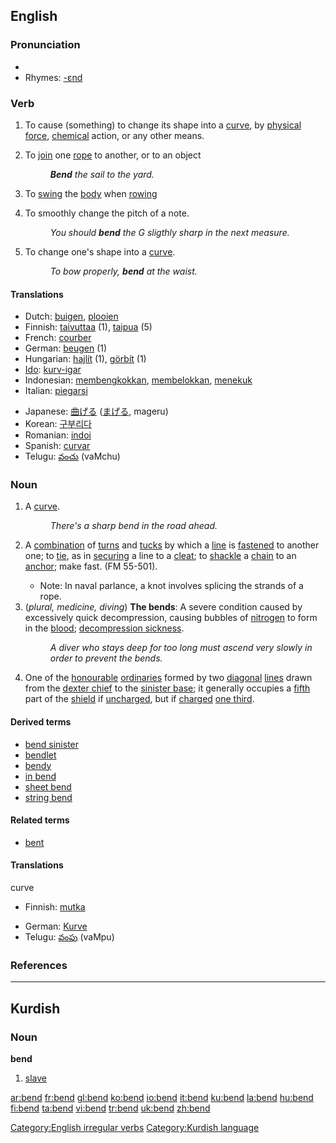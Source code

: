 ==English==

===Pronunciation===
*{{IPA|/'bɛnd/}}
*Rhymes: [[Rhymes:English:-ɛnd|-ɛnd]]

===Verb===
{{en-verb|bends|bending|bent}}

# {{transitive}} To cause (something) to change its shape into a [[curve]], by [[physical]] [[force]], [[chemical]] action, or any other means.
# {{transitive}} {{nautical}} To [[join]] one [[rope]] to another, or to an object
#: '''''Bend''' the sail to the yard.''
# {{transitive}} {{nautical}} To [[swing]] the [[body]] when [[rowing]]
# {{transitive}} {{music}} To smoothly change the pitch of a note.
#: ''You should '''bend''' the G sligthly sharp in the next measure.''
# {{intransitive}}  To change one's shape into a [[curve]].
#: ''To bow properly, '''bend''' at the waist.''

====Translations====
{{rfc-trans}}
{{top}}
*Dutch: [[buigen]], [[plooien]] <!-- not checked -->
*Finnish: [[taivuttaa]] (1), [[taipua]] (5)
*French: [[courber]]
*German: [[beugen]] (1)
*Hungarian: [[hajlít]] (1), [[görbít]] (1)
*[[Ido]]: [[kurv-igar]]
*Indonesian: [[bengkok|membengkokkan]], [[belok|membelokkan]], [[tekuk|menekuk]] <!-- not checked -->
*Italian: [[piegarsi]]
{{mid}}
*Japanese: [[曲げる]] ([[まげる]], mageru) <!-- not checked -->
*Korean: [[구부리다]]
*Romanian: [[indoi]]
*Spanish: [[curvar]]
*Telugu: [[వంచు]] (vaMchu)
{{bottom}}

===Noun===
{{en-noun}}

# A [[curve]].
#: ''There's a sharp bend in the road ahead.''
# {{nautical}} A [[combination]] of [[turns]] and [[tucks]] by which a [[line]] is [[fastened]] to another one; to [[tie]], as in [[securing]] a line to a [[cleat]]; to [[shackle]] a [[chain]] to an [[anchor]]; make fast. (FM 55-501).
#* Note: In naval parlance, a knot involves splicing the strands of a rope.
# (''plural, medicine, diving'') '''The bends''': A severe condition caused by excessively quick decompression, causing bubbles of [[nitrogen]] to form in the [[blood]]; [[decompression sickness]].
#: ''A diver who stays deep for too long must ascend very slowly in order to prevent the bends.''
# {{heraldry}} One of the [[honourable]] [[ordinary|ordinaries]] formed by two [[diagonal]] [[line]]s drawn from the [[dexter chief]] to the [[sinister base]]; it generally occupies a [[fifth]] part of the [[shield]] if [[uncharged]], but if [[charged]] [[one third]].

====Derived terms====
*[[bend sinister]]
*[[bendlet]]
*[[bendy]]
*[[in bend]]
*[[sheet bend]]
*[[string bend]]

====Related terms====
*[[bent]]

====Translations====
;curve
{{top}}
*Finnish: [[mutka]]
{{mid}}
*German: [[Kurve]] {{f}}
*Telugu: [[వంపు]] (vaMpu)
{{bottom}}

===References===
{{R:Heraldry 1862}}

----

==Kurdish==
===Noun===
'''bend'''

# [[slave]]

[[Category:English irregular verbs]]
[[Category:Kurdish language]]

[[ar:bend]]
[[fr:bend]]
[[gl:bend]]
[[ko:bend]]
[[io:bend]]
[[it:bend]]
[[ku:bend]]
[[la:bend]]
[[hu:bend]]
[[fi:bend]]
[[ta:bend]]
[[vi:bend]]
[[tr:bend]]
[[uk:bend]]
[[zh:bend]]